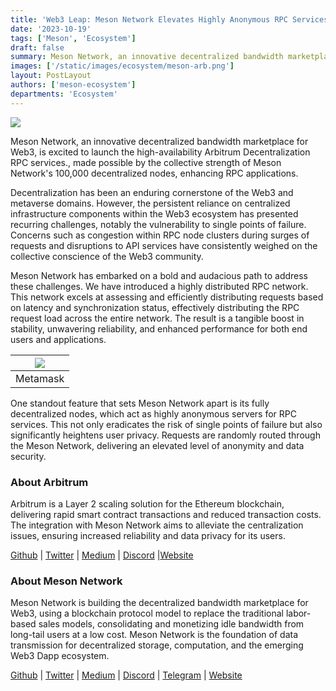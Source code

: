 ```yaml
---
title: 'Web3 Leap: Meson Network Elevates Highly Anonymous RPC Services With Arbitrum Integration'
date: '2023-10-19'
tags: ['Meson', 'Ecosystem']
draft: false
summary: Meson Network, an innovative decentralized bandwidth marketplace for Web3, is excited to launch the high-availability Arbitrum Decentralization RPC services., made possible by the collective strength of Meson Network's 100,000 decentralized nodes, enhancing RPC applications.
images: ['/static/images/ecosystem/meson-arb.png']
layout: PostLayout
authors: ['meson-ecosystem']
departments: 'Ecosystem'
---
```


![](/static/images/ecosystem/meson-piknik.png)

Meson Network, an innovative decentralized bandwidth marketplace for Web3, is excited to launch the high-availability Arbitrum Decentralization RPC services., made possible by the collective strength of Meson Network's 100,000 decentralized nodes, enhancing RPC applications.

Decentralization has been an enduring cornerstone of the Web3 and metaverse domains. However, the persistent reliance on centralized infrastructure components within the Web3 ecosystem has presented recurring challenges, notably the vulnerability to single points of failure. Concerns such as congestion within RPC node clusters during surges of requests and disruptions to API services have consistently weighed on the collective conscience of the Web3 community.

Meson Network has embarked on a bold and audacious path to address these challenges. We have introduced a highly distributed RPC network. This network excels at assessing and efficiently distributing requests based on latency and synchronization status, effectively distributing the RPC request load across the entire network. The result is a tangible boost in stability, unwavering reliability, and enhanced performance for both end users and applications.

| ![](/static/images/ecosystem/meson-arb-01.png) |
| :---------------------------------------------------------------------------------------------------------------: |
|              Metamask             |

One standout feature that sets Meson Network apart is its fully decentralized nodes, which act as highly anonymous servers for RPC services. This not only eradicates the risk of single points of failure but also significantly heightens user privacy. Requests are randomly routed through the Meson Network, delivering an elevated level of anonymity and data security.

### **About Arbitrum**

Arbitrum is a Layer 2 scaling solution for the Ethereum blockchain, delivering rapid smart contract transactions and reduced transaction costs. The integration with Meson Network aims to alleviate the centralization issues, ensuring increased reliability and data privacy for its users.

[Github](https://github.com/OffchainLabs) | [Twitter](https://twitter.com/arbitrum) | [Medium](https://medium.com/offchainlabs) | [Discord](https://discord.com/invite/arbitrum) |[Website](https://arbitrum.io/)

### **About Meson Network**

Meson Network is building the decentralized bandwidth marketplace for Web3, using a blockchain protocol model to replace the traditional labor-based sales models, consolidating and monetizing idle bandwidth from long-tail users at a low cost. Meson Network is the foundation of data transmission for decentralized storage, computation, and the emerging Web3 Dapp ecosystem.

[Github](https://github.com/daqnext) | [Twitter](https://twitter.com/NetworkMeson) | [Medium](https://medium.com/meson-network) | [Discord](https://discord.com/invite/z6YfSHDkmS) | [Telegram](https://t.me/mesonnetwork) | [Website](https://meson.network/)
